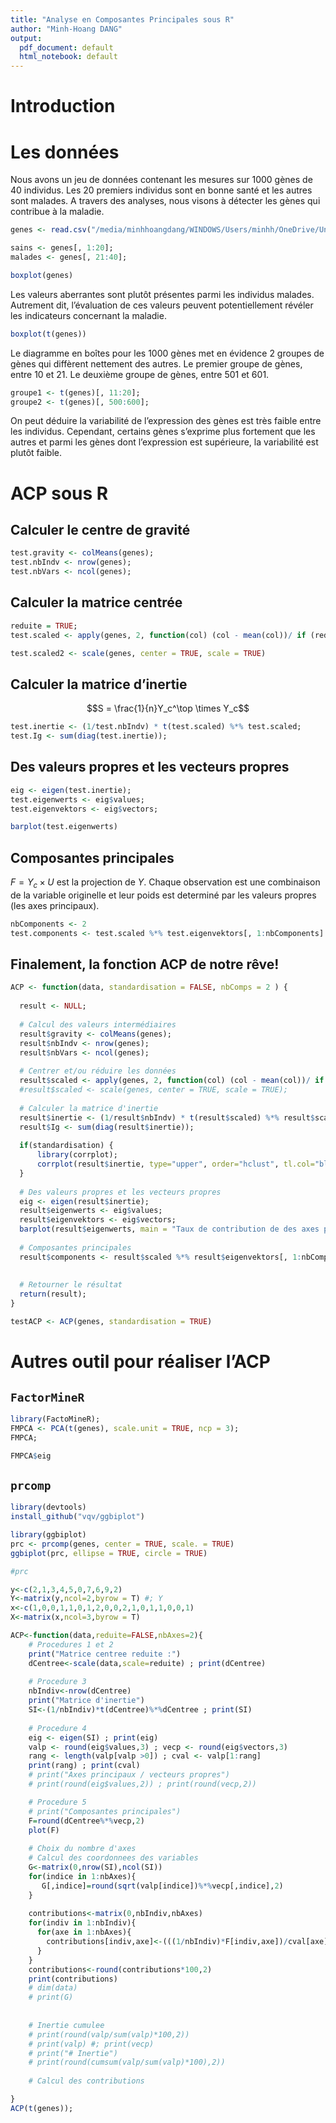 ```yaml
---
title: "Analyse en Composantes Principales sous R"
author: "Minh-Hoang DANG"
output:
  pdf_document: default
  html_notebook: default
---
```


# Introduction

# Les données
Nous avons un jeu de données contenant les mesures sur 1000 gènes de 40 individus. Les 20 premiers individus sont en bonne santé et les autres sont malades. A travers des analyses, nous visons à détecter les gènes qui contribue à la maladie.

```r
genes <- read.csv("/media/minhhoangdang/WINDOWS/Users/minhh/OneDrive/UnivN/M1/DataAnalysis/Projet/Docs/Projet M1 AD 1920.csv", header=FALSE);

sains <- genes[, 1:20];
malades <- genes[, 21:40];

```

```r
boxplot(genes)
```
Les valeurs aberrantes sont plutôt présentes parmi les individus malades. Autrement dit, l’évaluation de ces valeurs peuvent potentiellement révéler les indicateurs concernant la maladie. 
```r
boxplot(t(genes))
```
Le diagramme en boîtes pour les 1000 gènes met en évidence 2 groupes de gènes qui diffèrent nettement des autres. Le premier groupe de gènes, entre 10 et 21. Le deuxième groupe de gènes, entre 501 et 601.

```r
groupe1 <- t(genes)[, 11:20];
groupe2 <- t(genes)[, 500:600];
```

On peut déduire la variabilité de l’expression des gènes est très faible entre les individus. Cependant, certains gènes s’exprime plus fortement que les autres et parmi les gènes dont l’expression est supérieure, la variabilité est plutôt faible.

# ACP sous R
## Calculer le centre de gravité
```r
test.gravity <- colMeans(genes);
test.nbIndv <- nrow(genes);
test.nbVars <- ncol(genes);
```

## Calculer la matrice centrée
```r
reduite = TRUE;
test.scaled <- apply(genes, 2, function(col) (col - mean(col))/ if (reduite) (sd(col) * sqrt((test.nbIndv-1)/test.nbIndv)) else 1);

test.scaled2 <- scale(genes, center = TRUE, scale = TRUE)
```

## Calculer la matrice d'inertie
$$S = \frac{1}{n}Y_c^\top \times Y_c$$

```r
test.inertie <- (1/test.nbIndv) * t(test.scaled) %*% test.scaled;
test.Ig <- sum(diag(test.inertie));
```

## Des valeurs propres et les vecteurs propres
```r
eig <- eigen(test.inertie);
test.eigenwerts <- eig$values;
test.eigenvektors <- eig$vectors;

barplot(test.eigenwerts)
```

## Composantes principales
$F = Y_c \times U$ est la projection de $Y$. Chaque observation est une combinaison de la variable originelle et leur poids est determiné par les valeurs propres (les axes principaux).

```r
nbComponents <- 2 
test.components <- test.scaled %*% test.eigenvektors[, 1:nbComponents]
```


## Finalement, la fonction ACP de notre rêve!
```r
ACP <- function(data, standardisation = FALSE, nbComps = 2 ) {
  
  result <- NULL;
  
  # Calcul des valeurs intermédiaires
  result$gravity <- colMeans(genes);
  result$nbIndv <- nrow(genes);
  result$nbVars <- ncol(genes);
  
  # Centrer et/ou réduire les données
  result$scaled <- apply(genes, 2, function(col) (col - mean(col))/ if (standardisation) (sd(col) * sqrt((result$nbIndv-1)/result$nbIndv)) else 1);
  #result$scaled <- scale(genes, center = TRUE, scale = TRUE);
  
  # Calculer la matrice d'inertie
  result$inertie <- (1/result$nbIndv) * t(result$scaled) %*% result$scaled;
  result$Ig <- sum(diag(result$inertie));
  
  if(standardisation) {
      library(corrplot);
      corrplot(result$inertie, type="upper", order="hclust", tl.col="black")
  }
  
  # Des valeurs propres et les vecteurs propres
  eig <- eigen(result$inertie);
  result$eigenwerts <- eig$values;
  result$eigenvektors <- eig$vectors;
  barplot(result$eigenwerts, main = "Taux de contribution de des axes pricipaux (valeurs propres)", col = "steelblue");
  
  # Composantes principales
  result$components <- result$scaled %*% result$eigenvektors[, 1:nbComps];
  
  
  # Retourner le résultat
  return(result);
}
```

```r
testACP <- ACP(genes, standardisation = TRUE)
```


# Autres outil pour réaliser l'ACP
## ```FactorMineR```
```r
library(FactoMineR);
FMPCA <- PCA(t(genes), scale.unit = TRUE, ncp = 3);
FMPCA;
```

```r
FMPCA$eig
```

## ```prcomp```
```r
library(devtools)
install_github("vqv/ggbiplot")
```

```r
library(ggbiplot)
prc <- prcomp(genes, center = TRUE, scale. = TRUE)
ggbiplot(prc, ellipse = TRUE, circle = TRUE)
```

```r
#prc
```

```r
y<-c(2,1,3,4,5,0,7,6,9,2)
Y<-matrix(y,ncol=2,byrow = T) #; Y
x<-c(1,0,0,1,1,0,1,2,0,0,2,1,0,1,1,0,0,1)
X<-matrix(x,ncol=3,byrow = T)

ACP<-function(data,reduite=FALSE,nbAxes=2){
    # Procedures 1 et 2
    print("Matrice centree reduite :")
    dCentree<-scale(data,scale=reduite) ; print(dCentree)
    
    # Procedure 3
    nbIndiv<-nrow(dCentree)
    print("Matrice d'inertie")
    SI<-(1/nbIndiv)*t(dCentree)%*%dCentree ; print(SI)
    
    # Procedure 4
    eig <- eigen(SI) ; print(eig)
    valp <- round(eig$values,3) ; vecp <- round(eig$vectors,3)
    rang <- length(valp[valp >0]) ; cval <- valp[1:rang]
    print(rang) ; print(cval)
    # print("Axes principaux / vecteurs propres")
    # print(round(eig$values,2)) ; print(round(vecp,2))

    # Procedure 5
    # print("Composantes principales")
    F=round(dCentree%*%vecp,2)
    plot(F)
    
    # Choix du nombre d'axes
    # Calcul des coordonnees des variables
    G<-matrix(0,nrow(SI),ncol(SI))
    for(indice in 1:nbAxes){
       G[,indice]=round(sqrt(valp[indice])%*%vecp[,indice],2)
    }
    
    contributions<-matrix(0,nbIndiv,nbAxes)
    for(indiv in 1:nbIndiv){
      for(axe in 1:nbAxes){
        contributions[indiv,axe]<-(((1/nbIndiv)*F[indiv,axe])/cval[axe])
      }
    }
    contributions<-round(contributions*100,2)
    print(contributions)
    # dim(data)
    # print(G)
    
    
    # Inertie cumulee
    # print(round(valp/sum(valp)*100,2))
    # print(valp) #; print(vecp)
    # print("# Inertie")
    # print(round(cumsum(valp/sum(valp)*100),2))
    
    # Calcul des contributions

}
ACP(t(genes));
```

